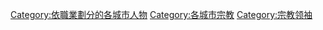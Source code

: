 
[[Category:依職業劃分的各城市人物|Category:依職業劃分的各城市人物]]
[[Category:各城市宗教|Category:各城市宗教]]
[[Category:宗教领袖|Category:宗教领袖]]